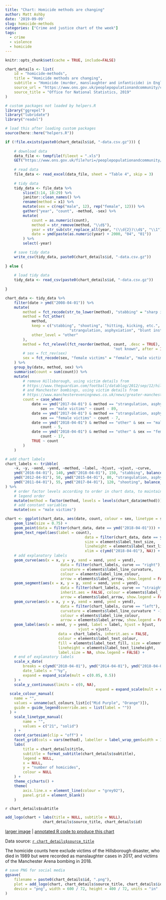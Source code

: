 ```yaml
---
title: "Chart: Homicide methods are changing"
author: Matt Ashby
date: '2019-09-09'
slug: homicide-methods
categories: ["Crime and justice chart of the week"]
tags:
  - crime
  - violence
  - homicide
---
```


```r
knitr::opts_chunk$set(cache = TRUE, include=FALSE)
```

```r
chart_details <- list(
	id = "homicide-methods",
	title = "Homicide methods are changing",
	subtitle = "Homicide (murder, manslaughter and infanticide) in England and Wales is rare, with about 12 homicides per million people last year, a similar rate to a decade ago. But homicide methods are changing: the rise in knife murders is well known, but there are other changes, too.",
	source_url = "https://www.ons.gov.uk/peoplepopulationandcommunity/crimeandjustice/articles/homicideinenglandandwales/yearendingmarch2018",
	source_title = "Office for National Statistics, 2019"
)
```

```r
# custom packages not loaded by helpers.R
library("ggrepel")
library("lubridate")
library("readxl")

# load this after loading custom packages
source(here::here("helpers.R"))
```

```r
if (!file.exists(paste0(chart_details$id, "-data.csv.gz"))) {
	
	# download data
	data_file <- tempfile(fileext = ".xls")
	GET("https://www.ons.gov.uk/file?uri=/peoplepopulationandcommunity/crimeandjustice/datasets/appendixtableshomicideinenglandandwales/current/homicideappendixtables201718finalv5corrected.xls", write_disk(data_file))
	
	# read data
	file_data <- read_excel(data_file, sheet = "Table 4", skip = 3) 
	
	# tidy data
	tidy_data <- file_data %>% 
		slice(3:14, 18:29) %>% 
		janitor::clean_names() %>% 
		rename(method = x1) %>%
		mutate(sex = c(rep("male", 12), rep("female", 12))) %>% 
		gather("year", "count", -method, -sex) %>%
		mutate(
			count = as.numeric(count),
			method = str_remove(method, "\\d$"),
			year = str_sub(str_replace_all(year, "(\\d{2})\\d$", "\\1"), -2, -1),
			date = ymd(paste(as.numeric(year) + 2000, "04", "01"))
		) %>%
		select(-year)

	# save tidy data
	write_csv(tidy_data, paste0(chart_details$id, "-data.csv.gz"))	
	
} else {
	
	# load tidy data
	tidy_data <- read_csv(paste0(chart_details$id, "-data.csv.gz"))
	
}		
```

```r
chart_data <- tidy_data %>% 
	filter(date > ymd("2008-04-01")) %>% 
	mutate(
		method = fct_recode(str_to_lower(method), "stabbing" = "sharp instrument"),
		method = fct_other(
			method,
			keep = c("stabbing", "shooting", "hitting, kicking, etc.",
							 "strangulation, asphyxiation", "blunt instrument", "not known"),
			other_level = "other"
		),
		method = fct_relevel(fct_reorder(method, count, .desc = TRUE), "other", 
												 "not known", after = Inf),
 		# sex = fct_rev(sex)
		sex = fct_recode(sex, "female victims" = "female", "male victims" = "male")
	) %>% 
	group_by(date, method, sex) %>%
	summarise(count = sum(count)) %>% 
 	mutate(
		# remove Hillsborough, using victim details from
		# https://www.theguardian.com/football/datablog/2012/sep/12/hillsborough-victims-list
		# and Manchester bombings, using victim details from
		# https://www.manchestereveningnews.co.uk/news/greater-manchester-news/manchester-bombing-victims-who-died-14688420
		count = case_when(
			date == ymd("2017-04-01") & method == "strangulation, asphyxiation" & 
				sex == "male victims" ~ count - 89,
			date == ymd("2017-04-01") & method == "strangulation, asphyxiation" & 
				sex == "female victims" ~ count - 7,
			date == ymd("2018-04-01") & method == "other" & sex == "male victims" ~
				count - 5,
			date == ymd("2018-04-01") & method == "other" & sex == "female victims" ~
				count - 17,
			TRUE ~ count
		)
	)

# add chart labels
chart_labels <- tribble(
	~x, ~y, ~xend, ~yend, ~method, ~label, ~hjust, ~vjust, ~curve,
	ymd("2016-04-01"), 140, ymd("2018-04-01"), 150, "stabbing", balance_lines("homcides of men by stabbing have almost doubled since 2015, while fatal stabbings of women have not changed", 3), "left", "bottom", "right",
	ymd("2012-04-01"), 50, ymd("2015-04-01"), 80, "strangulation, asphyxiation", balance_lines("asphyxiation remains the only homicide method used against more women than men", 4), "left", "bottom", "left",
	ymd("2011-04-01"), 55, ymd("2017-04-01"), 120, "shooting", balance_lines("firearms homicides are less common now than 10 years ago", 3), "left", "bottom", "left"
) %>% 
	# order factor levels according to order in chart data, to maintain facet and
	# legend order
	mutate(method = factor(method, levels = levels(chart_data$method))) %>% 
	# add constant variables
	mutate(sex = "male victims")
```

```r
chart <- ggplot(chart_data, aes(date, count, colour = sex, linetype = sex)) +
	geom_line(size = 0.75) +
	geom_point(data = filter(chart_data, date == ymd("2018-04-01"))) +
	geom_text_repel(aes(label = count), 
									data = filter(chart_data, date == ymd("2018-04-01")), 
									size = elements$label_text_size, 
									lineheight = elements$label_text_lineheight, 
									xlim = c(ymd("2018-04-01"), NA)) +
	# add explanatory labels
	geom_curve(aes(x = x, y = y, xend = xend, yend = yend),
						 data = filter(chart_labels, curve == "right"), inherit.aes = FALSE, 
						 curvature = elements$label_line_curvature, 
						 colour = elements$label_line_colour, 
						 arrow = elements$label_arrow, show.legend = FALSE) +
	geom_segment(aes(x = x, y = y, xend = xend, yend = yend),
						 data = filter(chart_labels, curve == "straight"), 
						 inherit.aes = FALSE, colour = elements$label_line_colour, 
						 arrow = elements$label_arrow, show.legend = FALSE) +
	geom_curve(aes(x = x, y = y, xend = xend, yend = yend),
						 data = filter(chart_labels, curve == "left"), inherit.aes = FALSE, 
						 curvature = elements$label_line_curvature * -1, 
						 colour = elements$label_line_colour, 
						 arrow = elements$label_arrow, show.legend = FALSE) +
	geom_label(aes(x = xend, y = yend, label = label, hjust = hjust, 
								 vjust = vjust),
						data = chart_labels, inherit.aes = FALSE, 
						colour = elements$label_text_colour,
						fill = elements$label_text_fill, size = elements$label_text_size, 
						lineheight = elements$label_text_lineheight,
						label.size = NA, show.legend = FALSE) +
	# end of explanatory labels
	scale_x_date(
		breaks = c(ymd("2010-04-01"), ymd("2014-04-01"), ymd("2018-04-01")), 
		date_labels = "'%y", 
		expand = expand_scale(mult = c(0.05, 0.5))
	) +
	scale_y_continuous(limits = c(0, NA), 
										 expand = expand_scale(mult = c(0, 0.05))) +
  scale_colour_manual(
  	name = "",
    values = unname(ucl_colours_list[c("Mid Purple", "Orange")]),
  	guide = guide_legend(override.aes = list(label = ""))
  ) +
	scale_linetype_manual(
		name = "",
		values = c("21", "solid")
	) +
	coord_cartesian(clip = "off") +
	facet_grid(cols = vars(method), labeller = label_wrap_gen(width = 15)) +
	labs(
		title = chart_details$title,
		subtitle = format_subtitle(chart_details$subtitle),
		legend = NULL,
		x = NULL,
		y = "number of homicides",
		colour = NULL
	) +
	theme_cjcharts() +
	theme(
		axis.line.x = element_line(colour = "grey92"),
		panel.grid = element_blank()
	)
```

`r chart_details$subtitle`

```r
add_logo(chart + labs(title = NULL, subtitle = NULL), 
				 chart_details$source_title, chart_details$id)
```

[larger image](../`r chart_details$id`.png)
| [annotated R code to produce this chart](https://github.com/mpjashby/lesscrime.info/blob/master/content/post/`r chart_details$id`.Rmd)

Data source: [`r chart_details$source_title`](`r chart_details$source_url`)

The homicide counts here exclude victims of the Hillsborough disaster, who died
in 1989 but were recorded as manslaughter cases in 2017, and victims of the
Manchester Arena bombing in 2018.

```r
# save PNG for social media
ggsave(
	filename = paste0(chart_details$id, ".png"), 
	plot = add_logo(chart, chart_details$source_title, chart_details$id), 
	device = "png", width = 600 / 72, height = 400 / 72, units = "in"
)
```
